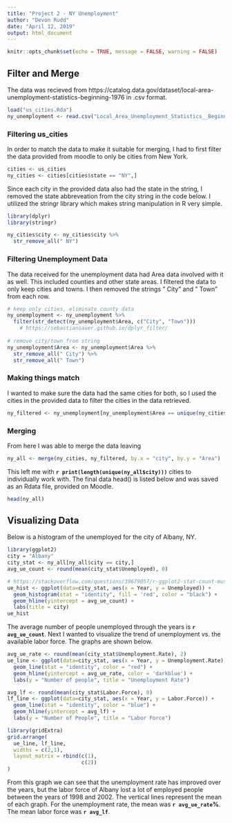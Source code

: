 ```yaml
---
title: "Project 2 - NY Unemployment"
author: "Devon Rudd"
date: "April 12, 2019"
output: html_document
---
```


```r
knitr::opts_chunk$set(echo = TRUE, message = FALSE, warning = FALSE)
```

## Filter and Merge

The data was recieved from https://catalog.data.gov/dataset/local-area-unemployment-statistics-beginning-1976 in .csv format.

```r
load("us_cities.Rda")
ny_unemployment <- read.csv("Local_Area_Unemployment_Statistics__Beginning_1976.csv")
```

### Filtering us_cities

In order to match the data to make it suitable for merging, I had to first filter the data provided from moodle to only be cities from New York.

```r
cities <- us_cities
ny_cities <- cities[cities$state == "NY",]
```

Since each city in the provided data also had the state in the string, I removed the state abbreveation from the city string in the code below. I utilized the stringr library which makes string manipulation in R very simple.

```r
library(dplyr)
library(stringr)

ny_cities$city <- ny_cities$city %>%
  str_remove_all(" NY")
```

### Filtering Unemployment Data

The data received for the unemployment data had Area data involved with it as well. This included counties and other state areas. I filtered the data to only keep cities and towns. I then removed the strings " City" and " Town" from each row.

```r
# keep only cities, eliminate county data
ny_unemployment <- ny_unemployment %>%
  filter(str_detect(ny_unemployment$Area, c("City", "Town"))) 
    # https://sebastiansauer.github.io/dplyr_filter/
  
# remove city/town from string
ny_unemployment$Area <- ny_unemployment$Area %>% 
  str_remove_all(" City") %>%
  str_remove_all(" Town")
```

### Making things match

I wanted to make sure the data had the same cities for both, so I used the cities in the provided data to filter the cities in the data retrieved.

```r
ny_filtered <- ny_unemployment[ny_unemployment$Area == unique(ny_cities$city),]
```

### Merging

From here I was able to merge the data leaving 

```r
ny_all <- merge(ny_cities, ny_filtered, by.x = "city", by.y = "Area")
```

This left me with **`r print(length(unique(ny_all$city)))`** cities to individually work with. The final data head() is listed below and was saved as an Rdata file, provided on Moodle.

```r
head(ny_all)
```

## Visualizing Data

Below is a histogram of the unemployed for the city of Albany, NY.

```r
library(ggplot2)
city = "Albany"
city_stat <- ny_all[ny_all$city == city,]
avg_ue_count <- round(mean(city_stat$Unemployed), 0)

# https://stackoverflow.com/questions/39679057/r-ggplot2-stat-count-must-not-be-used-with-a-y-aesthetic-error-in-bar-graph
ue_hist <- ggplot(data=city_stat, aes(x = Year, y = Unemployed)) +
  geom_histogram(stat = "identity", fill = 'red', color = "black") +
  geom_hline(yintercept = avg_ue_count) +
  labs(title = city)
ue_hist
```

The average number of people unemployed through the years is **`r avg_ue_count`**. Next I wanted to visualize the trend of unemployment vs. the available labor force. The graphs are shown below.

```r
avg_ue_rate <- round(mean(city_stat$Unemployment.Rate), 2)
ue_line <- ggplot(data=city_stat, aes(x = Year, y = Unemployment.Rate)) +
  geom_line(stat = "identity", color = "red") +
  geom_hline(yintercept = avg_ue_rate, color = 'darkblue') +
  labs(y = "Number of people", title = "Unemployment Rate")

avg_lf <- round(mean(city_stat$Labor.Force), 0)
lf_line <- ggplot(data=city_stat, aes(x = Year, y = Labor.Force)) +
  geom_line(stat = "identity", color = "blue") +
  geom_hline(yintercept = avg_lf) +
  labs(y = "Number of People", title = "Labor Force")

library(gridExtra)
grid.arrange(
  ue_line, lf_line,
  widths = c(2,1),
  layout_matrix = rbind(c(1),
                        c(2))
)
```

From this graph we can see that the unemployment rate has improved over the years, but the labor force of Albany lost a lot of employed people between the years of 1998 and 2002. The vertical lines represent the mean of each graph. For the unemployment rate, the mean was **`r avg_ue_rate`%**. The mean labor force was **`r avg_lf`**.

